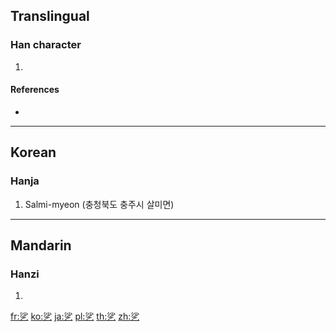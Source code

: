{{character info/new}}
==Translingual==

===Han character===
{{Han char|rn=5|rad=乙|as=07|sn=8|four=39717|canj=EHN|ids=⿱沙乙}}

# {{defn|Han|sort=乙07}}

====References====
* {{Han ref|kx=0084.201|dj=0171.261|hdz=10055.051|uh=4E77|ud=20087}}

----

==Korean==

===Hanja===
{{ko-hanja|hangeul=살|rv=sal|mr=sal|y=sal|eumhun=음역자|ehrv=eumyeokja|ehmr=ûmyôkcha|ehy=umyekca}}

# Salmi-myeon (충청북도 충주시 살미면)

----

==Mandarin==

===Hanzi===
{{cmn-hanzi|pin=[[shā]] ([[sha1]])|wg=sha<sup>1</sup>}}

# {{defn|lang=cmn|sort=乙07}}

[[fr:乷]]
[[ko:乷]]
[[ja:乷]]
[[pl:乷]]
[[th:乷]]
[[zh:乷]]
